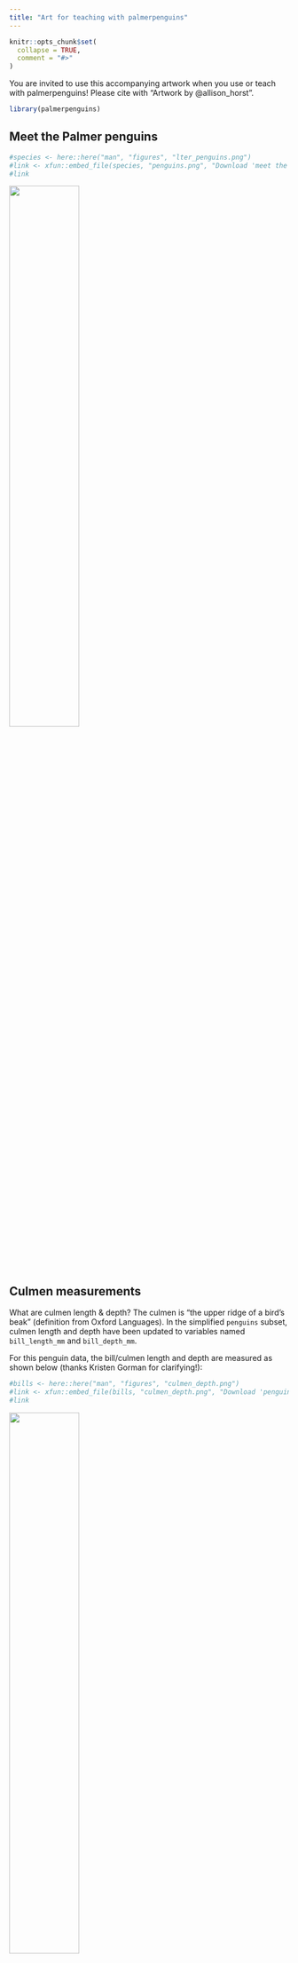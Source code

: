 ```yaml
---
title: "Art for teaching with palmerpenguins"
---
```


```r
knitr::opts_chunk$set(
  collapse = TRUE,
  comment = "#>"
)
```

You are invited to use this accompanying artwork when you use or teach with palmerpenguins! Please cite with "Artwork by @allison_horst".

```r
library(palmerpenguins)
```

## Meet the Palmer penguins

```r
#species <- here::here("man", "figures", "lter_penguins.png")
#link <- xfun::embed_file(species, "penguins.png", "Download 'meet the #penguins' art")
#link
```

<img src="../reference/figures/lter_penguins.png" width=50%>

## Culmen measurements

What are culmen length & depth? The culmen is "the upper ridge of a bird's beak" (definition from Oxford Languages). In the simplified `penguins` subset, culmen length and depth have been updated to variables named `bill_length_mm` and `bill_depth_mm`. 

For this penguin data, the bill/culmen length and depth are measured as shown below (thanks Kristen Gorman for clarifying!):

```r
#bills <- here::here("man", "figures", "culmen_depth.png")
#link <- xfun::embed_file(bills, "culmen_depth.png", "Download 'penguin #bills' art")
#link
```

<img src="../reference/figures/culmen_depth.png" width=50%>

## palmerpenguins hex sticker

```r
#hex <- here::here("man", "figures", "palmerpenguins.png")
#link <- xfun::embed_file(hex, "palmerpenguins.png", "Download #palmerpenguins hex")
#link
```

<img src="../reference/figures/palmerpenguins.png" width=50%>
